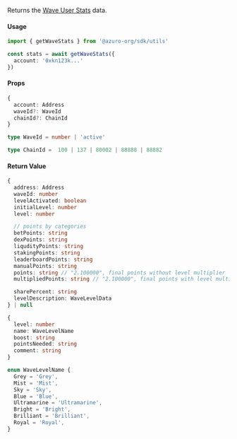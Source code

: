 Returns the [Wave User Stats](/hub/apps/guides/azuro-waves#get-user-stats) data.

#### Usage

```ts
import { getWaveStats } from '@azuro-org/sdk/utils'

const stats = await getWaveStats({
  account: '0xkn123k...'
})
```

#### Props

```ts
{
  account: Address
  waveId?: WaveId
  chainId?: ChainId
}
```

```ts
type WaveId = number | 'active'

type ChainId =  100 | 137 | 80002 | 88888 | 88882
```

#### Return Value

```ts
{
  address: Address
  waveId: number
  levelActivated: boolean
  initialLevel: number
  level: number

  // points by categories
  betPoints: string
  dexPoints: string
  liqudityPoints: string
  stakingPoints: string
  leaderboardPoints: string
  manualPoints: string
  points: string // "2.100000", final points without level multiplier
  multipliedPoints: string // "2.100000", final points with level multiplier ('boost')

  sharePercent: string
  levelDescription: WaveLevelData
} | null
```

```ts
{
  level: number
  name: WaveLevelName
  boost: string
  pointsNeeded: string
  comment: string
}
```

```ts
enum WaveLevelName {
  Grey = 'Grey',
  Mist = 'Mist',
  Sky = 'Sky',
  Blue = 'Blue',
  Ultramarine = 'Ultramarine',
  Bright = 'Bright',
  Brilliant = 'Brilliant',
  Royal = 'Royal',
}
```
